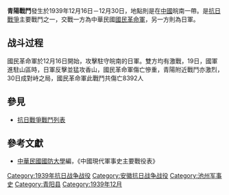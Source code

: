 {{Infobox Military Conflict|
campaign=|
image=|
caption=|
conflict=青陽戰鬥|
date=1939年12月16日－12月30日|
place=[[中國|中國]]皖南|
result=|
combatant1={{ROC_Flag}}中華民國國民革命軍86軍16師、67師|
combatant2={{Japan Empire Flag}}日軍之中國派遣軍130旅團| 
commander1={{ROC_Flag}}[[俞濟時|俞濟時]]|
commander2={{Japan Empire Flag}}[[三浦嘉門|三浦嘉門]]|
strength1=|
strength2=|
casualties1=傷亡8392人|
casualties2=不详
}}
'''青陽戰鬥'''發生於1939年12月16日－12月30日，地點則是在[[中國|中國]]皖南一帶。是[[抗日戰爭|抗日戰爭]]主要戰鬥之一，交戰一方為中華民國[[國民革命軍|國民革命軍]]，另一方則為日軍。
==战斗过程==
國民革命軍於12月16日開始，攻擊駐守皖南的日軍。雙方均有激戰，19日，國軍進駐山區時，日軍反擊並猛攻香山，國民革命軍傷亡慘重，青陽附近戰鬥亦激烈，30日成對峙之局，國民革命軍此戰鬥共傷亡8392人
==參見==
*[[抗日戰爭戰鬥列表|抗日戰爭戰鬥列表]]
==參考文獻==
*[[中華民國|中華民國]][[國防大學_(臺灣)|國防大學]]編，《中國現代軍事史主要戰役表》

[[Category:1939年抗日战争战役|Category:1939年抗日战争战役]]
[[Category:安徽抗日战争战役|Category:安徽抗日战争战役]]
[[Category:池州军事史|Category:池州军事史]]
[[Category:青阳县|Category:青阳县]]
[[Category:1939年12月|Category:1939年12月]]